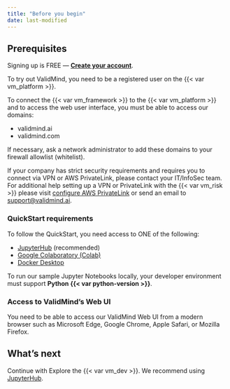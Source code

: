```yaml
---
title: "Before you begin"
date: last-modified
---
```


## Prerequisites

::: {.callout title="Need an account for ValidMind? "}
Signing up is FREE — **[Create your account]({{< var vm_url >}})**.
:::


To try out ValidMind, you need to be a registered user on the {{< var vm_platform >}}.

To connect the {{< var vm_framework >}} to the {{< var vm_platform >}} and to access the web user interface, you must be able to access our domains:

- validmind.ai
- validmind.com

If necessary, ask a network administrator to add these domains to your firewall allowlist (whitelist). 

If your company has strict security requirements and requires you to connect via VPN or AWS PrivateLink, please contact your IT/InfoSec team. For additional help setting up a VPN or PrivateLink with the {{< var vm_risk >}} please visit [configure AWS PrivateLink](configure-aws-privatelink.qmd) or send an email to <support@validmind.ai>.

### QuickStart requirements

To follow the QuickStart, you need access to ONE of the following:

- [JupyterHub](quickstart-try-developer-framework-with-jupyterhub.qmd) (recommended)
- [Google Colaboratory (Colab)](quickstart-try-developer-framework-with-colab.qmd)
- [Docker Desktop](quickstart-try-developer-framework-with-docker.qmd)

To run our sample Jupyter Notebooks locally, your developer environment must support **Python {{< var python-version >}}**.

### Access to ValidMind's Web UI

You need to be able to access our ValidMind Web UI from a modern browser such as Microsoft Edge, Google Chrome, Apple Safari, or Mozilla Firefox.

## What's next

Continue with Explore the {{< var vm_dev >}}. We recommend using [JupyterHub](quickstart-try-developer-framework-with-jupyterhub.qmd). 

